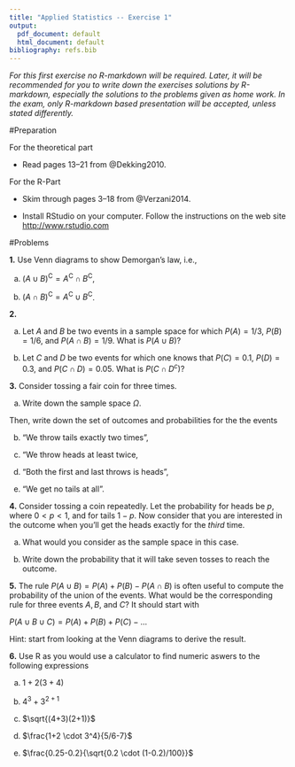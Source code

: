 ```yaml
---
title: "Applied Statistics -- Exercise 1"
output:
  pdf_document: default
  html_document: default
bibliography: refs.bib
---
```


*For this first exercise no R-markdown will be required. Later, it will be recommended for you to write down the exercises solutions by R-markdown, especially the solutions to the problems given as home work. In the exam, only R-markdown based presentation will be accepted, unless stated differently.*

\#Preparation

For the theoretical part

-   Read pages 13--21 from @Dekking2010.

For the R-Part

-   Skim through pages 3--18 from @Verzani2014.

-   Install RStudio on your computer. Follow the instructions on the web site <http://www.rstudio.com>

\#Problems

**1.** Use Venn diagrams to show Demorgan's law, i.e.,

a)  $(A \cup B)^\mathrm{C} = A ^\mathrm{C} \cap B ^\mathrm{C}$,

b)  $(A \cap B)^\mathrm{C} = A ^\mathrm{C} \cup B ^\mathrm{C}$.

**2.**

a)  Let $A$ and $B$ be two events in a sample space for which $P(A) = 1/3$, $P(B)=1/6$, and $P(A \cap B) = 1/9$. What is $P(A \cup B)$?

b)  Let $C$ and $D$ be two events for which one knows that $P(C)=0.1$, $P(D)=0.3$, and $P(C \cap D) = 0.05$. What is $P(C \cap D^c)$?

**3.** Consider tossing a fair coin for three times.

a)  Write down the sample space $\Omega$.

Then, write down the set of outcomes and probabilities for the the events

b)  "We throw tails exactly two times",

c)  "We throw heads at least twice,

d)  "Both the first and last throws is heads",

e)  "We get no tails at all".

**4.** Consider tossing a coin repeatedly. Let the probability for heads be $p$, where $0<p<1$, and for tails $1-p$. Now consider that you are interested in the outcome when you'll get the heads exactly for the $third$ time.

(a) What would you consider as the sample space in this case.

(b) Write down the probability that it will take seven tosses to reach the outcome.

**5.** The rule $P(A\cup B)=P(A)+P(B)-P(A\cap B)$ is often useful to compute the probability of the union of the events. What would be the corresponding rule for three events $A,B$, and $C$? It should start with

$P(A\cup B \cup C)=P(A)+P(B)+P(C)-\ldots$

Hint: start from looking at the Venn diagrams to derive the result.

**6.** Use R as you would use a calculator to find numeric aswers to the following expressions

a)  $1 + 2(3+4)$

b)  $4^3+3^{2+1}$

c)  $\sqrt{(4+3)(2+1)}$

d)  $\frac{1+2 \cdot 3^4}{5/6-7}$

e)  $\frac{0.25-0.2}{\sqrt{0.2 \cdot (1-0.2)/100}}$
